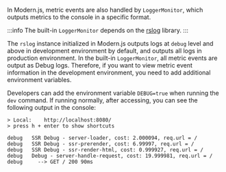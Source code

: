 In Modern.js, metric events are also handled by `LoggerMonitor`, which outputs metrics to the console in a specific format.

:::info
The built-in `LoggerMonitor` depends on the [rslog](https://www.npmjs.com/package/rslog) library.
:::

The `rslog` instance initialized in Modern.js outputs logs at `debug` level and above in development environment by default, and outputs all logs in production environment. In the built-in `LoggerMonitor`, all metric events are output as Debug logs. Therefore, if you want to view metric event information in the development environment, you need to add additional environment variables.

Developers can add the environment variable `DEBUG=true` when running the `dev` command. If running normally, after accessing, you can see the following output in the console:

```shell
> Local:    http://localhost:8080/
> press h + enter to show shortcuts

debug   SSR Debug - server-loader, cost: 2.000094, req.url = /
debug   SSR Debug - ssr-prerender, cost: 6.99997, req.url = /
debug   SSR Debug - ssr-render-html, cost: 0.999927, req.url = /
debug   Debug - server-handle-request, cost: 19.999981, req.url = /
debug     --> GET / 200 90ms
```
